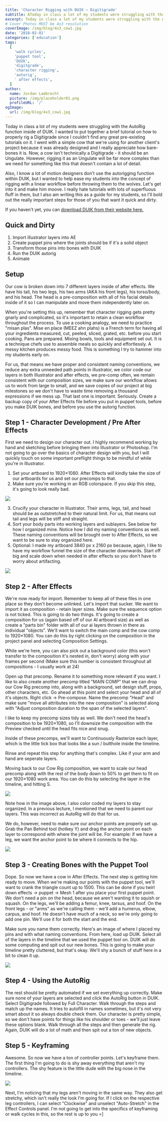 ```yaml
---
title: 'Character Rigging with DUIK – Digitigrade'
subtitle: AToday in class a lot of my students were struggling with the AutoRig function inside of DUIK.
excerpt: Today in class a lot of my students were struggling with the AutoRig function inside of DUIK.
# Cover Photos MUST be 4x3 resolution
coverImage: /img/blog/4x3_cow1.jpg
date: '2018-02-01'
categories: ['education']
tags:
  [
    'walk cycles',
    'puppet tool',
    'DUIK',
    'digitgrade',
    'character rigging',
    'autorig',
    ' after effects',
  ]
author:
  name: Jordan Lambrecht
  picture: /img/placeholder01.png
  profileURL: '/'
ogImage:
  url: /img/blog/4x3_cow1.jpg
---
```


Today in class a lot of my students were struggling with the AutoRig function inside of DUIK. I wanted to put together a brief tutorial on how to properly rig a Digitigrade since I couldn't find any great pre-existing tutorials on it. I went with a simple cow that we're using for another client's project because it was already designed and I really appreciate how bare-bones it is. Now, a cow isn't technically a Digitigrade - it should be an Ungulate. However, rigging it as an Ungulate will be far more complex than we need for something like this that doesn't contain a lot of detail.

Also, I know a lot of motion designers don't use the autorigging function within DUIK, but I wanted to help ease my students into the concept of rigging with a linear workflow before throwing them to the wolves. Let's get into it and make him moove. I really hate tutorials with lots of superfluous fluff in them, but I also am writing this as a guide for my students, so I'll bold out the really important steps for those of you that want it quick and dirty.

If you haven't yet, you can [download DUIK from their website here.](https://rxlaboratory.org/tools/duik/)

## Quick and Dirty

1.  Import illustrator layers into AE
2.  Create puppet pins where the joints should be if it's a solid object
3.  Transform those pins into bones with DUIK
4.  Run the DUIK autorig
5.  Animate

## Setup

Our cow is broken down into 7 different layers inside of after effects. We have his tail, his two legs, his two arms (AKA his front legs), his torso/body, and his head. The head is a pre-composition with all of his facial details inside of it so I can manipulate and move them independently later on.

When you're setting this up, remember that character rigging gets pretty gnarly and complicated, so it's important to retain a clean workflow throughout the process. To use a cooking analogy, we need to practice "misan plas". Mise en place (MEEZ ahn plahs) is a French term for having all your ingredients measured, cut, peeled, sliced, grated, etc. before you start cooking. Pans are prepared. Mixing bowls, tools and equipment set out. It is a technique chefs use to assemble meals so quickly and effortlessly. A messy kitchen produces messy food. This is something I try to hammer into my students early on.

For us, that means we have proper and consistent naming conventions, we reduce any extra unneeded path points in illustrator, we color code our layers in both Illustrator and after effects, we pre-comp often, we remain consistent with our composition sizes, we make sure our workflow allows us to work from large to small, and we save copies of our project at big milestones so we don't have to waste time removing a thousand expressions if we mess up. That last one is important. Seriously. Create a backup copy of your After Effects file before you put in puppet tools, before you make DUIK bones, and before you use the autorig function.

## Step 1 - Character Development / Pre After Effects

First we need to design our character out. I highly recommend working by hand and sketching before bringing them into Illustrator or Photoshop. I'm not going to go over the basics of character design with you, but I will quickly touch on some important preflight things to be mindful of while you're in Illustrator.

1.  Set your artboard to 1920×1080. After Effects will kindly take the size of our artboards for us and set our precomps to that.
2.  Make sure you're working in an RGB colorspace. If you skip this step, it's going to look really bad.

![](https://cdn.pixelbakery.com/img/blog/3x4_cow2-225x300.jpg)

3.  Crucify your character in Illustrator. Their arms, legs, tail, and head should be as outstretched to their natural limit. For us, that means out tail and legs will be stiff and straight.
4.  Sort your body parts into working layers and sublayers. See below for how I organized mine. Notice how I did my naming conventions as well. These naming conventions will be brought over to After Effects, so we want to be sure to stay organized here.
5.  Optional: I made my artboard 3840 px x 2160 px because, again, I like to have my workflow funnel the size of the character downwards. Start off big and scale down when needed in after effects so you don't have to worry about artifacting.

![](https://cdn.pixelbakery.com/img/blog/16x9_cow3.jpg)

## Step 2 - After Effects

We're now ready for import. Remember to keep all of these files in one place so they don't become unlinked. Let's import that sucker. We want to import it as composition - retain layer sizes. Make sure the sequence option is not ticked. This is going to do two things. It's going to create a composition for us (again based off of our AI artboard size) as well as create a "parts bin" folder with all of our ai layers thrown in there as individual "objects". We'll want to switch the main comp and the cow comp to 1920×1080. You can do this by right clicking on the composition in the project panel and selecting Composition Settings.

While we're here, you can also pick out a background color (this won't transfer to the composition it's nested in, don't worry) along with your frames per second (Make sure this number is consistent throughout all compositions - I usually work at 24)

Open up that precomp. Rename it to something more relevant if you want. I like to also create another precomp titled "MAIN COMP" that we can drop our Cow Rig precomp into, along with a background, set design stuff, props, other characters, etc. Go ahead at this point and select your head and all of it's objects. Right click -> Pre-compose. Name the precomp "Head" and make sure "move all attributes into the new composition" is selected along with "Adjust composition duration to the span of the selected layers".

I like to keep my precomp sizes tidy as well. We don't need the head's composition to be 1920×1080, so I'll downsize the composition with the Preview checked until the head fits nice and snug.

Inside of these precomps, we'll want to Continuously Rasterize each layer, which is the little tick box that looks like a sun / butthole inside the timeline.

Rinse and repeat this step for anything that's complex. Like if your arm and hand are seperate layers.

Moving back to our Cow Rig composition, we want to scale our head precomp along with the rest of the body down to 50% to get them to fit on our 1920×1080 work area. You can do this by selecting the layer in the timeline, and hitting S.

![](https://cdn.pixelbakery.com/img/blog/Screen-Shot-2018-02-01-at-6.00.03-PM.jpg)

Note how in the image above, I also color coded my layers to stay organized. In a previous lecture, I mentioned that we need to parent our layers. This was incorrect as AutoRig will do that for us.

We do, however, need to make sure our anchor points are properly set up. Grab the Pan Behind tool (hotkey Y) and drag the anchor point on each layer to correspond with where the joint will be. For example: if we have a leg, we want the anchor point to be where it connects to the hip.

![](https://cdn.pixelbakery.com/img/blog/4x3_cow4-1024x768.jpg)

## Step 3 - Creating Bones with the Puppet Tool

Dope. So now we have a cow in After Effects. The next step is getting him ready to move. When we're making our points with the puppet tool, we'll want to crank the triangle count up to 1500. This can be done if you twirl down effects -> puppet -> Mesh 1 after you place your first puppet point. We don't need a pin on the head, because we aren't wanting it to squish or squash. On the legs, we'll be adding a femur, knee, tarsus, and hoof. On the front legs - or "arms" as we're calling them - we'll add a humerus, elbow, carpus, and hoof. He doesn't have much of a neck, so we're only going to add one pin. We'll use it for both the start and the end.

Make sure you name them correctly. Here's an image of where I placed my pins and with what naming conventions. From here, load up DUIK. Select all of the layers in the timeline that we used the puppet tool on. DUIK will do some computing and spit out our new bones. This is going to make your timeline pretty cluttered, but that's okay. We'll shy a bunch of stuff here in a bit to clean it up.

![](https://cdn.pixelbakery.com/img/blog/3x4_cow5.jpg)

## Step 4 - Using the AutoRig

The rest should be pretty automated if we set everything up correctly. Make sure none of your layers are selected and click the AutoRig button in DUIK. Select Digitigrade followed by Full Character. Walk through the steps and match up the names. It tries to autofill in names sometimes, but it's not very smart about it so always double check them. Our character is pretty simple, so we don't have points for things like his shoulder or toes - we'll just leave these options blank. Walk through all the steps and then generate the rig. Again, DUIK will do a lot of math and then spit out a ton of new objects.

## Step 5 - Keyframing

Awesome. So now we have a ton of controller points. Let's keyframe them. The first thing I'm going to do is shy away everything that aren't my controllers. The shy feature is the little dude with the big nose in the timeline.

![](https://cdn.pixelbakery.com/img/blog/16x9_cow6.jpg)

Next, I'm noticing that my legs aren't moving in the same way. They also get stretchy, which isn't really the look I'm going for. If I click on the respective leg controllers, I can select "Clockwise" and unselect "Auto-Stretch" in the Effect Controls panel. I'm not going to get into the specifics of keyframing or walk cycles in this, so the rest is up to you =]
